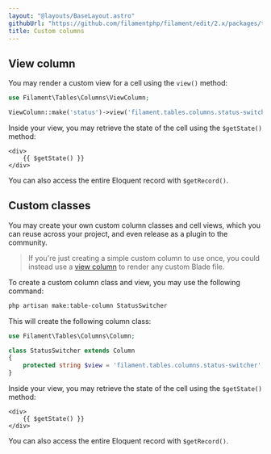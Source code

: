 ```yaml
---
layout: "@layouts/BaseLayout.astro"
githubUrl: "https://github.com/filamentphp/filament/edit/2.x/packages/tables/docs/03-columns/12-custom.md"
title: Custom columns
---
```


## View column

You may render a custom view for a cell using the `view()` method:

```php
use Filament\Tables\Columns\ViewColumn;

ViewColumn::make('status')->view('filament.tables.columns.status-switcher')
```

Inside your view, you may retrieve the state of the cell using the `$getState()` method:

```blade
<div>
    {{ $getState() }}
</div>
```

You can also access the entire Eloquent record with `$getRecord()`.

## Custom classes

You may create your own custom column classes and cell views, which you can reuse across your project, and even release as a plugin to the community.

> If you're just creating a simple custom column to use once, you could instead use a [view column](#view-column) to render any custom Blade file.

To create a custom column class and view, you may use the following command:

```bash
php artisan make:table-column StatusSwitcher
```

This will create the following column class:

```php
use Filament\Tables\Columns\Column;

class StatusSwitcher extends Column
{
    protected string $view = 'filament.tables.columns.status-switcher';
}
```

Inside your view, you may retrieve the state of the cell using the `$getState()` method:

```blade
<div>
    {{ $getState() }}
</div>
```

You can also access the entire Eloquent record with `$getRecord()`.

